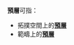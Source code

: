 '''預層'''可指：

* 拓撲空間上的'''[[层_(数学)#预层的定义|預層]]'''
* 範疇上的'''[[預層_(范疇論)|預層]]'''

{{Disambig|預層|CAT=二字消歧義}}